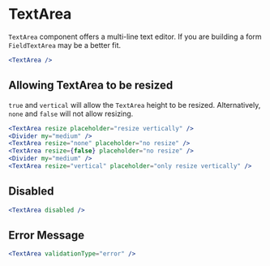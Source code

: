
<Meta component={TextArea} title="Docs/Components/Inputs/TextArea" />

# TextArea

`TextArea` component offers a multi-line text editor. If you are building a form `FieldTextArea` may be a better fit.

```jsx
<TextArea />
```

## Allowing TextArea to be resized

`true` and `vertical` will allow the `TextArea` height to be resized. Alternatively, `none` and `false` will not allow resizing.

```jsx
<TextArea resize placeholder="resize vertically" />
<Divider my="medium" />
<TextArea resize="none" placeholder="no resize" />
<TextArea resize={false} placeholder="no resize" />
<Divider my="medium" />
<TextArea resize="vertical" placeholder="only resize vertically" />
```

## Disabled

```jsx
<TextArea disabled />
```

## Error Message

```jsx
<TextArea validationType="error" />
```
